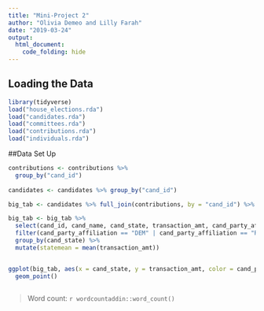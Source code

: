 ```yaml
---
title: "Mini-Project 2"
author: "Olivia Demeo and Lilly Farah"
date: "2019-03-24"
output:
  html_document:
    code_folding: hide
---
```



## Loading the Data

```r
library(tidyverse)
load("house_elections.rda")
load("candidates.rda")
load("committees.rda")
load("contributions.rda")
load("individuals.rda")
```

##Data Set Up

```r
contributions <- contributions %>%
  group_by("cand_id")
 
candidates <- candidates %>% group_by("cand_id")

big_tab <- candidates %>% full_join(contributions, by = "cand_id") %>% arrange(desc(transaction_amt))

big_tab <- big_tab %>%
  select(cand_id, cand_name, cand_state, transaction_amt, cand_party_affiliation) %>%
  filter(cand_party_affiliation == "DEM" | cand_party_affiliation == "REP") %>%
  group_by(cand_state) %>%
  mutate(statemean = mean(transaction_amt))


ggplot(big_tab, aes(x = cand_state, y = transaction_amt, color = cand_party_affiliation)) +
  geom_point()
  

```

> Word count: `r wordcountaddin::word_count()`
